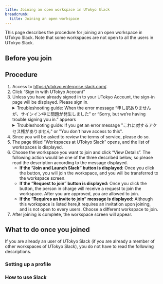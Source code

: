 ```yaml
---
title: Joining an open workspace in UTokyo Slack
breadcrumb:
  title: Joining an open workspace
---
```


<SlackNewDesign />

This page describes the procedure for joining an open workspace in UTokyo Slack. Note that some workspaces are not open to all the users in UTokyo Slack.

## Before you join

<Before />

## Procedure

1. Access to https://utokyo.enterprise.slack.com/.
1. Click “Sign in with UTokyo Account”
1. Unless you have already signed in to your UTokyo Account, the sign-in page will be displayed. Please sign in.
    <details>
        <summary>Troubleshooting guide: When the error message “申し訳ありませんが、サインイン中に問題が発生しました” or “Sorry, but we’re having trouble signing you in.” appears</summary>
        There is a possibility that you have not passed the information security education confirmation test, which is required to use UTokyo Slack. Please check the <a href="https://univtokyo.sharepoint.com/sites/Security/SitePages/en/Information_Security_Education.aspx">page for the Information Security Education</a>, and complete and pass the confirmation test. Once you pass the test, the results will be immediately reflected in the system.
        <div>If the issue is still not resolved, please consult the <a href="/en/support/">Technical Support Desk</a>.</div>
    </details>
    <details>
        <summary> Troubleshooting guide: If you get an error message "これに対するアクセス権がありません" or "You don't have access to this". </summary>
        It is possible that application or reflection of Multi-Factor Authentication for UTokyo Account is not completed, which is required to use UTokyo Slack. Please make sure to follow the initial setup procedure on the "<strong><a href="/en/utokyo_account/mfa/initial">Initial Setup Procedures for Multi-Factor Authentication for UTokyo Accounts</a></strong>" page <strong>up to the last step "Step 4: Apply for MFA Use"</strong> to enable multi-factor authentication for your UTokyo Account. <strong>It will take about 40 minutes for your account settings to be reflected in the system, so please wait for a while</strong>.
        <div>If the issue is still not resolved, please consult the <a href="/en/support/">Technical Support Desk</a>.</div>
    </details>
1. Since you will be asked to review the terms of service, please do so.
1. The page titled “Workspaces at UTokyo Slack” opens, and the list of workspaces is displayed.
1. Choose the workspace you want to join and click “View Details”. The following action would be one of the three described below, so please read the description according to the message displayed.
   - <strong>If the “Join and Launch Slack” button is displayed:</strong> Once you click the button, you will join the workspace, and you will be transferred to the workspace screen.
   - <strong>If the “Request to join” button is displayed:</strong> Once you click the button, the person in charge will receive a request to join the workspace. After you are approved, you are allowed to join.
   - <strong>If the “Requires an invite to join” message is displayed:</strong> Although this workspace is listed here,it requires an invitation upon joining, and is not open to every users. Choose a different workspace to join.
1. After joining is complete, the workspace screen will appear.

## What to do once you joined

If you are already an user of UTokyo Slack (if you are already a member of other workspaces of UTokyo Slack), you do not have to read the following descriptions.

### Setting up a profile

<Profile />

### How to use Slack

<Tutorial />
